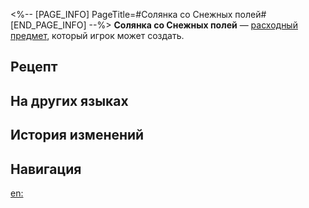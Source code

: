 <%-- [PAGE_INFO]
PageTitle=#Солянка со Снежных полей#
[END_PAGE_INFO] --%>
{{Расходный предмет Инфобокс
|id          = 402018
|Изображения = Предмет Солянка со Снежных полей.png
|Тип         = Расходные предметы защиты
|Редкость    = 3
|Эффект      = Понижает получаемый всеми союзниками огненный урон на 16% и повышает их макс. НР на 20% в следующем бою.
|Описание    = Всевозможные яства Белобога, тушенные в горшке на слабом огне.<br />Плавающие в бульоне ингредиенты выглядят причудливо, но запах очень даже ничего.
|Рецепт      = {{cx|Отсутствует источник}}
|Источник1   = [[Универсальная машина для синтеза]]
|Источник2   = 
|Источник3   = 
}}
{{Описание|''«Побыли образцами и хватит... Мясо - оно и на Снежных полях мясо!»''}}
'''Солянка со Снежных полей''' — [[расходный предмет]], который игрок может создать.

==Рецепт==
{{Рецепт
|Тип                             = Синтез
|Группа                          = Расходные предметы
|Хлеб с хладолососем             = 1
|Шашлычок из жареных деликатесов = 1
|Твёрдая вода                    = 1
|Сортировка                      = Хлеб с хладолососем;Шашлычок из жареных деликатесов;Твёрдая вода
}}

==На других языках==
{{На других языках
|en   = Snow Plains Combo Stew
|zhs  = 雪原大乱炖
|zht  = 雪原大亂燉
|ja   = 雪原なんでも煮込み
|ko   = 설원 찌개
|es   = Estofado de las llanuras nevadas
|fr   = Ragoût des Plaines des neiges
|ru   = Солянка со Снежных полей
|th   = Snow Plains Combo Stew
|vi   = Món Hầm Thập Cẩm Cánh Đồng Tuyết
|de   = Gemischter Schneewüsten-Eintopf
|id   = Snow Plains Combo Stew
|pt   = Combinação de Cozidos das Planícies Nevadas
}}

==История изменений==
{{История изменений|3.5}}

==Навигация==
{{Расходные предметы Навбокс}}

[[en:]]